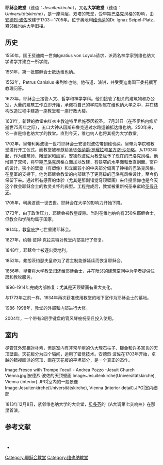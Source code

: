 {{Infobox religious building
|building_name=耶稣会教堂
|image=Wien - Universitätskirche (2).JPG
|caption=
|location= [[奥地利|奥地利]][[维也纳|维也纳]]
|geo = {{coord|48|12|32.3|N|16|22|37.8|E|display=inline|region:AT_type:landmark}}
|religious_affiliation=[[天主教|天主教]]
|rite=
|province=
|district=
|consecration_year=
|status=
|leadership= P. Gustav Schörghofer ''[[耶稣会|s.j.]]'' <ref name="OW">{{Cite web |url=http://www.jesuitenwien1.at/ |title=Official Website of the Jesuitenkirche   |access-date=2022-02-09 |archive-date=2018-09-12 |archive-url=https://web.archive.org/web/20180912082407/http://www.jesuitenwien1.at/ |dead-url=no }}</ref>
|website= [http://www.jesuitenwien1.at www.jesuitenwien1.at]
|architect= [[Andrea_Pozzo|Andrea Pozzo]]
|architecture_type= [[教堂|教堂]] <ref name="ArchDiocese">{{cite web |url=http://stephanscom.at/pfarren/dekanate/Stadtdekanat_1/Maria_Rotunda |title=Pfarre Maria Rotunda |accessdate=2007-11-12 |author= |date= |language=de |publisher=Erzdiözese Wien |archive-date=2010-01-22 |archive-url=https://web.archive.org/web/20100122010842/http://stephanscom.at/pfarren/dekanate/Stadtdekanat_1/Maria_Rotunda |dead-url=no }}</ref>
|architecture_style= 巴洛克
|facade_direction=SWbS
|year started=1623年
|year_completed=1627年
|construction_cost=
|capacity=
|length=55米<ref name="GE">Estimated from satellite images provided by [[Google_Earth|Google Earth]] </ref>
|width=25米<ref name="GE"/>
|width_nave=13米<ref name="GE"/>
|height_max=
|dome_quantity=
|dome_height_outer=
|dome_height_inner=
|dome_dia_outer=
|dome_dia_inner=
|materials=
}}

'''耶稣会教堂'''（德语：''Jesuitenkirche''），又名'''大学教堂'''（德语：''Universitätskirche''），是一座两层、双塔的教堂，受早期[[巴洛克|巴洛克]]风格的影响，由[[安德烈·波佐|安德烈·波佐]]改建于1703－1705年。位于奥地利[[维也纳|维也纳]]的Dr. Ignaz Seipel-Platz，紧邻[[维也纳大学|维也纳大学]]旧楼。

== 历史 ==
1550年，国王斐迪南一世向Ignatius von Loyola请求，派两名神学家到维也纳大学讲学并建立一所学院。

1551年，第一批耶稣会士抵达维也纳。

1552年，Petrus Canisius 来到维也纳。他布道、演讲，并受斐迪南国王委托撰写教理问答。

1623年，耶稣会士接管人文、哲学和神学学科。他们接管了相关的建筑物和办公室，大量的建筑工作立即开始，承诺将自己的学院附属在维也纳大学之中，并在结构改造过程中建造一座教堂和一座行政大楼。

1631年，新建的教堂由红衣主教迪特里希施泰因祝圣。 7月31日（在圣伊格内修斯逝世75周年之际），五口大钟从因斯布鲁克通过水路运输抵达维也纳。250年来，它一直是维也纳大学的教堂。直到今天，维也纳人也将其视为大学教堂。

1702年，皇帝利奥波德一世将耶稣会士安德烈波佐带到维也纳。皇帝为学院和教堂进行开工仪式，而教堂被奉獻給圣徒[[依纳爵·罗耀拉|依纳爵·罗耀拉]]和[[圣方济·沙勿略|圣方济·沙勿略]]。从1703年起，作为建筑师、雕塑家和画家，安德烈波佐为教堂赋予了现在的巴洛克风格。他增建了双塔，将早期[[巴洛克|巴洛克]]风格立面加以改建，有狭窄的水平面和垂直剖面。窗户的设计，狭小的壁龛（有塑像）和立面较小的中央部分偏离了钟楼的巴洛克风格。在皇室的支持下，他为耶稣会教堂的内部赋予了更高级的巴洛克风格设计，至今仍保留下来。通过所有感官的体验（尤其是那副错觉穹顶壁画）来传授信仰也是今天这个教会耶稣会士的牧灵关怀的典型。工程完成后，教堂被重新祝圣奉獻給[[圣母升天|圣母升天]]。

1705年，利奥波德一世去世。耶稣会在大学的影响力开始下降。

1773年，由于政治压力，耶稣会被教皇废除。当时在维也纳约有350名耶稣会士，但教会和学院均属于国家。

1814年，教皇庇护七世重建耶稣会。

1827年，约翰·彼得·克拉夫特对教堂内部进行了修复。

1848年，耶稣会士被逐出奥地利。

1852年，弗朗茨约瑟夫皇帝为了君主制能够延续而恢复耶稣会。

1856年，皇帝将大学教堂归还给耶稣会士，并在毗邻的建筑空间中为学者提供住房和教牧服务。

1896-1914年完成内部修复：尤其是天顶壁画有重大变化。

与1773年之前一样，1934年再次获准使用教堂的地下室作为耶稣会士的墓地。

1986-1998年，教堂的外部和内部进行大修。

2004年，一个带有3层手键盘的管风琴被祝圣且投入使用。

== 室内 ==

尽管其外观相对朴素，但是室内有非常华丽的仿大理石柱子、镀金和许多寓言的天顶壁画。天花板分为四个隔间，运用了错觉技术。安德烈·波佐在1703年开始，卓越的错视画派的穹顶，画在天花板的平坦部分，是一个真正的杰作。

<gallery>
Image:Fresco with Trompe l'oeuil - Andrea Pozzo -Jesuit Church Vienna.jpg|安德烈·波佐的天顶壁画
Image:Jesuitenkirche(Universitätskirche), Vienna (interior).JPG|室内的一般景像
Image:Jesuitenkirche(Universitätskirche), Vienna (interior detail).JPG|室内细部
</gallery>

1813年12月8日，紧邻维也纳大学的大会堂，[[贝多芬|贝多芬]]的《A大调第七交响曲》在那里首演。

== 参考文献 ==
 {{Reflist}} 
*{{cite web |url=http://www.jesuiten.at/jesuitenwien1/jesuitenwien1_wowirarbeiten_geschichte.shtml |title=Geschichte der Jesuiten im 1. Wiener Bezirk |accessdate=2007-11-12 |author= |date= |language=de |publisher=Jesuiten Wien 1 |deadurl=yes |archiveurl=https://web.archive.org/web/20080602024551/http://www.jesuiten.at/jesuitenwien1/jesuitenwien1_wowirarbeiten_geschichte.shtml |archivedate=2008-06-02 }}

{{Commons|Jesuitenkirche (Wien)}}

{{coord|48|12|32.3|N|16|22|37.8|E|region:AT-9_type:landmark_source:dewiki|display=title}}
[[Category:耶稣会教堂|Category:耶稣会教堂]]
[[Category:维也纳教堂|Category:维也纳教堂]]